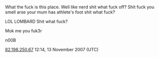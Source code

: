 What the fuck is this place. Well like nerd shit what fuck off? Shit fuck you smell arse your mum has athlete's foot shit what fuck?

LOL LOMBARD Shit what fuck?

Mok me you fuk3r

n00B

[[User:82.198.250.67|82.198.250.67]] 12:14, 13 November 2007 (UTC)